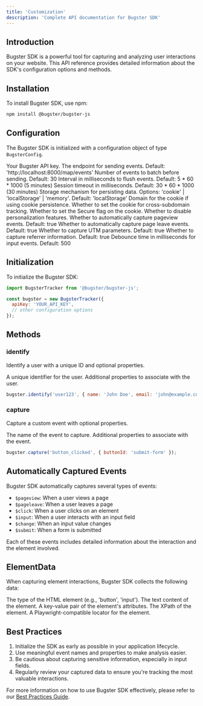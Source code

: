 ```yaml
---
title: 'Customization'
description: 'Complete API documentation for Bugster SDK'
---
```


## Introduction

Bugster SDK is a powerful tool for capturing and analyzing user interactions on your website. This API reference provides detailed information about the SDK's configuration options and methods.

## Installation

To install Bugster SDK, use npm:

```bash
npm install @bugster/bugster-js
```

## Configuration

The Bugster SDK is initialized with a configuration object of type `BugsterConfig`.

<ResponseField name="BugsterConfig" type="object">
  <Expandable title="properties">
    <ResponseField name="apiKey" type="string" required>
      Your Bugster API key.
    </ResponseField>
    <ResponseField name="endpoint" type="string">
      The endpoint for sending events. Default: 'http://localhost:8000/map/events'
    </ResponseField>
    <ResponseField name="batchSize" type="number">
      Number of events to batch before sending. Default: 30
    </ResponseField>
    <ResponseField name="flushInterval" type="number">
      Interval in milliseconds to flush events. Default: 5 * 60 * 1000 (5 minutes)
    </ResponseField>
    <ResponseField name="sessionTimeout" type="number">
      Session timeout in milliseconds. Default: 30 * 60 * 1000 (30 minutes)
    </ResponseField>
    <ResponseField name="persistence" type="string">
      Storage mechanism for persisting data. Options: 'cookie' | 'localStorage' | 'memory'. Default: 'localStorage'
    </ResponseField>
    <ResponseField name="cookieDomain" type="string">
      Domain for the cookie if using cookie persistence.
    </ResponseField>
    <ResponseField name="crossSubdomainCookie" type="boolean">
      Whether to set the cookie for cross-subdomain tracking.
    </ResponseField>
    <ResponseField name="secureCookie" type="boolean">
      Whether to set the Secure flag on the cookie.
    </ResponseField>
    <ResponseField name="disablePersonalization" type="boolean">
      Whether to disable personalization features.
    </ResponseField>
    <ResponseField name="capturePageview" type="boolean">
      Whether to automatically capture pageview events. Default: true
    </ResponseField>
    <ResponseField name="capturePageleave" type="boolean">
      Whether to automatically capture page leave events. Default: true
    </ResponseField>
    <ResponseField name="captureUtm" type="boolean">
      Whether to capture UTM parameters. Default: true
    </ResponseField>
    <ResponseField name="captureReferrer" type="boolean">
      Whether to capture referrer information. Default: true
    </ResponseField>
    <ResponseField name="inputDebounceTime" type="number">
      Debounce time in milliseconds for input events. Default: 500
    </ResponseField>
  </Expandable>
</ResponseField>

## Initialization

To initialize the Bugster SDK:

```javascript
import BugsterTracker from '@bugster/bugster-js';

const bugster = new BugsterTracker({
  apiKey: 'YOUR_API_KEY',
  // other configuration options
});
```

## Methods

### identify

Identify a user with a unique ID and optional properties.

<ResponseField name="identify" type="function">
  <Expandable title="parameters">
    <ResponseField name="distinctId" type="string" required>
      A unique identifier for the user.
    </ResponseField>
    <ResponseField name="properties" type="object">
      Additional properties to associate with the user.
    </ResponseField>
  </Expandable>
</ResponseField>

```javascript
bugster.identify('user123', { name: 'John Doe', email: 'john@example.com' });
```

### capture

Capture a custom event with optional properties.

<ResponseField name="capture" type="function">
  <Expandable title="parameters">
    <ResponseField name="eventName" type="string" required>
      The name of the event to capture.
    </ResponseField>
    <ResponseField name="properties" type="object">
      Additional properties to associate with the event.
    </ResponseField>
  </Expandable>
</ResponseField>

```javascript
bugster.capture('button_clicked', { buttonId: 'submit-form' });
```

## Automatically Captured Events

Bugster SDK automatically captures several types of events:

- `$pageview`: When a user views a page
- `$pageleave`: When a user leaves a page
- `$click`: When a user clicks on an element
- `$input`: When a user interacts with an input field
- `$change`: When an input value changes
- `$submit`: When a form is submitted

Each of these events includes detailed information about the interaction and the element involved.

## ElementData

When capturing element interactions, Bugster SDK collects the following data:

<ResponseField name="ElementData" type="object">
  <Expandable title="properties">
    <ResponseField name="elementType" type="string">
      The type of the HTML element (e.g., 'button', 'input').
    </ResponseField>
    <ResponseField name="elementText" type="string">
      The text content of the element.
    </ResponseField>
    <ResponseField name="elementAttributes" type="object">
      A key-value pair of the element's attributes.
    </ResponseField>
    <ResponseField name="xpath" type="string">
      The XPath of the element.
    </ResponseField>
    <ResponseField name="playwrightLocator" type="string">
      A Playwright-compatible locator for the element.
    </ResponseField>
  </Expandable>
</ResponseField>

## Best Practices

1. Initialize the SDK as early as possible in your application lifecycle.
2. Use meaningful event names and properties to make analysis easier.
3. Be cautious about capturing sensitive information, especially in input fields.
4. Regularly review your captured data to ensure you're tracking the most valuable interactions.

For more information on how to use Bugster SDK effectively, please refer to our [Best Practices Guide](/best-practices).

